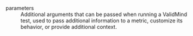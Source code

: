 parameters
: Additional arguments that can be passed when running a ValidMind test, used to pass additional information to a metric, customize its behavior, or provide additional context.